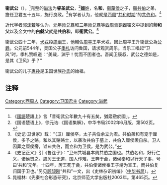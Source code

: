 {{Emperorcn box
|圖像=
|圖說=
|名稱=衛武公
|姓名=名：和
|諡號=睿圣武
|政權=[[卫國|卫國]]
|出生日期=前852年
|逝世日期=前758年
|在位=前812年—前758年
|父=衞釐侯
}}
'''衞武公'''（{{bd|前852年||前758年}}），<ref>《[[國語|國語]]楚語上》言「昔衛武公年數九十有五矣，猶箴儆於國」。</ref>完整的[[谥法|谥法]]为'''睿圣武公'''，<ref>《国语楚语上》，徐元诰:《国语集解》，中华书局2002年6月版，第502页。</ref>'''[[姬姓|姬]]'''[[姓|姓]]，名'''和'''，[[衞釐侯|衞釐侯]]之子，[[衞共伯|衞共伯]]之弟，擔任卫君五十五年，施行良政。<ref>《史记·卫世家》载：“（卫）厘侯卒，太子共伯余立为君。共伯弟和有宠于厘侯，多予之赂。和以其赂赂士，以袭攻共伯于墓上，共伯入厘侯羡自杀。卫人因葬之厘侯旁，谥曰共伯，而立和为卫侯，是为武公。”</ref>有学者认为，他就是[[西周|西周]]“[[共和_(西周)|共和时期]]”的[[共伯和|共伯和]]。<ref>《史记正义》引《鲁连子》：“卫州共城县本周共伯之国也。共伯名和，好行仁义，诸侯贤之。周厉王无道，国人作难，王奔于彘，诸侯奉和以行天子事，号曰‘共和’元年。十四年，厉王死于彘，共伯使诸侯奉王子靖为宣王，而共伯复归国于卫也。”另见[[顾颉刚|顾颉刚]]“共和”一文，出《史林杂识初编》（[[中华书局|中华书局]]）。</ref>

近代学者[[郭沫若|郭沫若]]等认为，[[元年师兑簋|元年师兑簋]]和[[三年师兑簋|三年师兑簋]]等[[西周|西周]][[青铜器|青铜器]]铭文中提到的'''师和父'''以及金文中的'''白龢父'''就是'''共伯和'''，即'''衞武公'''。<ref>晁福林:《先秦社会形态研究》，北京师范大学出版社2003年。第465页。</ref>

衞武公四十二年，[[犬戎|犬戎]]殺[[周幽王|周幽王]]，他輔佐[[周平王|周平王]]平犬戎，因此周平王升衞武公為[[公爵|公爵]]。公元前544年，吴国公子[[季札|季札]]访问鲁国，请求观赏周乐。当乐工唱起“卫风”时，季札赞叹道：“美哉，渊乎！忧而不困者也。吾闻卫康叔、武公之德如是，是其《卫风》乎？”

衞武公的儿子[[惠孙|惠孙]]是卫国世族[[孙氏|孙氏]]的始祖。

==注释==
{{Reflist}}

{{start box}}
{{s-before|兄[[衞共伯|衞共伯]]餘}}
{{s-title|[[衞國君主|衞國君主]]|前812年 - 前758年}}
{{s-after|子[[衞前莊公|衞前莊公]]揚}}
{{end box}}
{{卫国君主}}
{{中国君主小作品}}

[[Category:西周人|Category:西周人]]
[[Category:卫国君主|Category:卫国君主]]
[[Category:谥武|Category:谥武]]